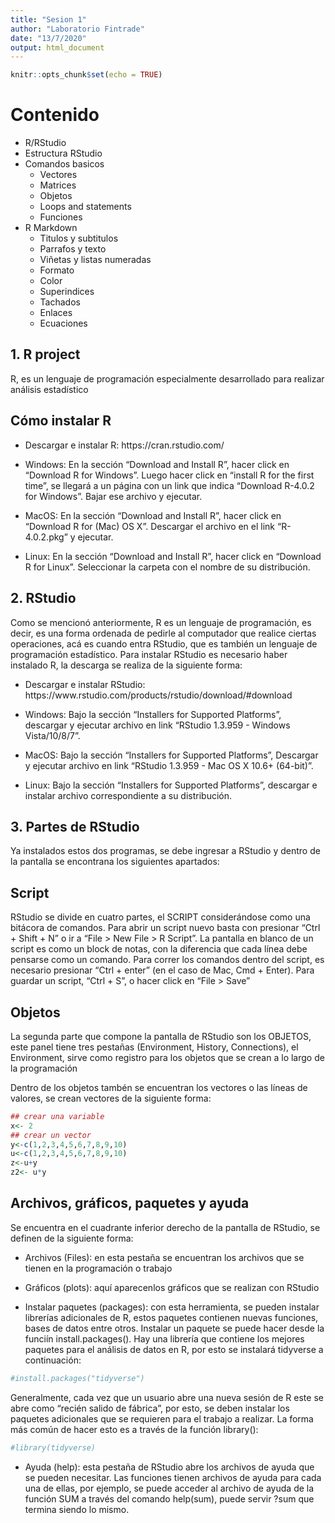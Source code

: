 ---
title: "Sesion 1"
author: "Laboratorio Fintrade"
date: "13/7/2020"
output: html_document
---

```{r setup, include=FALSE}
knitr::opts_chunk$set(echo = TRUE)
```

# Contenido

* R/RStudio
* Estructura RStudio
* Comandos basicos
    + Vectores
    + Matrices
    + Objetos
    + Loops and statements
    + Funciones
* R Markdown
    + Titulos y subtitulos
    + Parrafos y texto
    + Viñetas y listas numeradas
    + Formato
    + Color
    + Superindices
    + Tachados
    + Enlaces
    + Ecuaciones

## 1. R project
R, es un lenguaje de programación especialmente desarrollado para realizar análisis estadístico

## Cómo instalar R 

- Descargar e instalar R: https://cran.rstudio.com/
 
- Windows: En la sección "Download and Install R", hacer click en "Download R for Windows". Luego hacer click en "install R for the first time", se llegará a un página con un link que indica "Download R-4.0.2  for Windows". Bajar ese archivo y ejecutar.

- MacOS: En la sección "Download and Install R", hacer click en "Download R for (Mac) OS X". Descargar el archivo en el link "R-4.0.2.pkg" y ejecutar.

- Linux: En la sección "Download and Install R", hacer click en "Download R for Linux". Seleccionar la carpeta con el nombre de su distribución.


## 2. RStudio 
Como se mencionó anteriormente, R es un lenguaje de programación, es decir, es una forma ordenada de pedirle al computador que realice ciertas operaciones, acá es cuando entra RStudio, que es también un lenguaje de programación estadístico. Para instalar RStudio es necesario haber instalado R, la descarga se realiza de la siguiente forma:

- Descargar e instalar RStudio:  https://www.rstudio.com/products/rstudio/download/#download


- Windows: Bajo la sección "Installers for Supported Platforms", descargar y ejecutar archivo en link "RStudio 1.3.959 - Windows Vista/10/8/7".

- MacOS: Bajo la sección "Installers for Supported Platforms", Descargar y ejecutar archivo en link "RStudio 1.3.959 - Mac OS X 10.6+ (64-bit)".

- Linux: Bajo la sección "Installers for Supported Platforms", descargar e instalar archivo correspondiente a su distribución.

## 3. Partes de RStudio

Ya instalados estos dos programas, se debe ingresar a RStudio y dentro de la pantalla se encontrana los siguientes apartados:

## Script
 
RStudio se divide en cuatro partes, el SCRIPT considerándose como una bitácora de comandos. Para abrir un script nuevo basta con presionar "Ctrl + Shift + N" o ir a "File > New File > R Script". La pantalla en blanco de un script es como un block de notas, con la diferencia que cada línea debe pensarse como un comando. Para correr los comandos dentro del script, es necesario presionar "Ctrl + enter" (en el caso de Mac, Cmd + Enter). Para guardar un script, "Ctrl + S", o hacer click en "File > Save"



## Objetos
La segunda parte que compone la pantalla de RStudio son los OBJETOS, este panel tiene tres pestañas (Environment, History, Connections), el Environment, sirve como registro para los objetos que se crean a lo largo de la programación

Dentro de los objetos tambén se encuentran los vectores o las líneas de valores, se crean vectores de la siguiente forma: 

```{r vector, echo=FALSE}
## crear una variable
x<- 2
## crear un vector
y<-c(1,2,3,4,5,6,7,8,9,10)
u<-c(1,2,3,4,5,6,7,8,9,10)
z<-u+y
z2<- u*y
```


## Archivos, gráficos, paquetes y ayuda

Se encuentra en el cuadrante inferior derecho de la pantalla de RStudio, se definen de la siguiente forma:

- Archivos (Files): en esta pestaña se encuentran los archivos que se tienen en la programación o trabajo

- Gráficos (plots): aquí aparecenlos gráficos que se realizan con RStudio

- Instalar paquetes (packages): con esta herramienta, se pueden instalar librerías adicionales de R, estos paquetes contienen nuevas funciones, bases de datos entre otros. Instalar un paquete se puede hacer desde la funciín install.packages(). Hay una librería que contiene los mejores paquetes para el análisis de datos en R, por esto se instalará tidyverse a continuación:


```{r pressure, echo=FALSE}
#install.packages("tidyverse")
``` 
Generalmente, cada vez que un usuario abre una nueva sesión de R este se abre como "recién salido de fábrica", por esto, se deben instalar los paquetes adicionales que se requieren para el trabajo a realizar. La forma más común de hacer esto es a través de la función library():


```{r lib}
#library(tidyverse)
```

- Ayuda (help): esta pestaña de RStudio abre los archivos de ayuda que se pueden necesitar. Las funciones tienen archivos de ayuda para cada una de ellas, por ejemplo, se puede acceder al archivo de ayuda de la función SUM a través del comando help(sum), puede servir ?sum que termina siendo lo mismo.     


